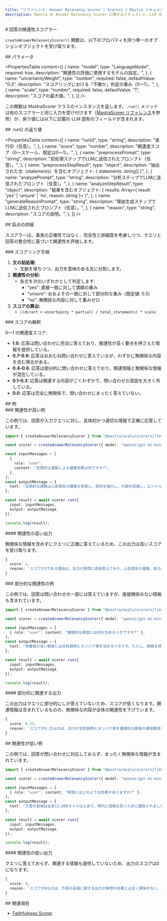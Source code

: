 ```yaml
---
title: "リファレンス: Answer Relevancy Scorer | Scorers | Mastra ドキュメント"
description: Mastra の Answer Relevancy Scorer に関するドキュメント。LLM の出力が入力クエリにどの程度適合しているかを評価します。
---
```


<div id="answer-relevancy-scorer">
  # 回答の関連性スコアラー
</div>

`createAnswerRelevancyScorer()` 関数は、以下のプロパティを持つ単一のオプションオブジェクトを受け取ります。

<div id="parameters">
  ## パラメータ
</div>

<PropertiesTable
  content={[
    {
      name: "model",
      type: "LanguageModel",
      required: true,
      description: "関連性の評価に使用するモデルの設定。",
    },
    {
      name: "uncertaintyWeight",
      type: "number",
      required: false,
      defaultValue: "0.3",
      description: "スコアリングにおける「不確か」判定の重み（0〜1）。",
    },
    {
      name: "scale",
      type: "number",
      required: false,
      defaultValue: "1",
      description: "スコアの最大値。",
    },
  ]}
/>

この関数は MastraScorer クラスのインスタンスを返します。`.run()` メソッドは他のスコアラーと同じ入力を受け付けます（[MastraScorer リファレンス](./mastra-scorer)を参照）が、戻り値には以下に記載の LLM 固有のフィールドが含まれます。

<div id="run-returns">
  ## .run() の返り値
</div>

<PropertiesTable
  content={[
    {
      name: "runId",
      type: "string",
      description: "実行ID（任意）。",
    },
    {
      name: "score",
      type: "number",
      description: "関連度スコア（0〜スケール、既定は0〜1）。",
    },
    {
      name: "preprocessPrompt",
      type: "string",
      description:
        "前処理ステップでLLMに送信されたプロンプト（任意）。",
    },
    {
      name: "preprocessStepResult",
      type: "object",
      description: "抽出された文（statements）を含むオブジェクト: { statements: string[] }",
    },
    {
      name: "analyzePrompt",
      type: "string",
      description:
        "分析ステップでLLMに送信されたプロンプト（任意）。",
    },
    {
      name: "analyzeStepResult",
      type: "object",
      description:
        "結果を含むオブジェクト: { results: Array<{ result: 'yes' | 'unsure' | 'no', reason: string }> }",
    },
    {
      name: "generateReasonPrompt",
      type: "string",
      description: "理由生成ステップでLLMに送信されたプロンプト（任意）。",
    },
    {
      name: "reason",
      type: "string",
      description: "スコアの説明。",
    },
  ]}
/>

<div id="scoring-details">
  ## 採点の詳細
</div>

スコアラーは、事実の正確性ではなく、完全性と詳細度を考慮しつつ、クエリと回答の整合性に基づいて関連性を評価します。

<div id="scoring-process">
  ### スコアリング手順
</div>

1. **文の前処理:**
   - 文脈を保ちつつ、出力を意味のある文に分割します。
2. **関連性の分析:**
   - 各文を次のいずれかとして判定します:
     - "yes": 直接一致に対して満額の重み
     - "unsure": おおよその一致に対して部分的な重み（既定値: 0.3）
     - "no": 無関係な内容に対して重みゼロ
3. **スコアの算出:**
   - `((direct + uncertainty * partial) / total_statements) * scale`

<div id="score-interpretation">
  ### スコアの解釈
</div>

0～1 の関連度スコア:

- **1.0**: 応答は問い合わせに完全に答えており、関連性が高く要点を押さえた情報を提供している。
- **0.7–0.9**: 応答はおおむね問い合わせに答えているが、わずかに無関係な内容を含む場合がある。
- **0.4–0.6**: 応答は部分的に問い合わせに答えており、関連情報と無関係な情報が混在している。
- **0.1–0.3**: 応答は関連する内容がごくわずかで、問い合わせの意図を大きく外している。
- **0.0**: 応答は完全に無関係で、問い合わせにまったく答えていない。

<div id="examples">
  ## 例
</div>

<div id="high-relevancy-example">
  ### 関連性が高い例
</div>

この例では、回答が入力クエリに対し、具体的かつ適切な情報で正確に応答しています。

```typescript title="src/example-high-answer-relevancy.ts" showLineNumbers copy
import { createAnswerRelevancyScorer } from "@mastra/evals/scorers/llm";

const scorer = createAnswerRelevancyScorer({ model: "openai/gpt-4o-mini" });

const inputMessages = [
  {
    role: "user",
    content: "定期的な運動による健康効果は何ですか?",
  },
];
const outputMessage = {
  text: "定期的な運動は心血管系の健康を改善し、筋肉を強化し、代謝を促進し、エンドルフィンの分泌により精神的な健康を向上させます。",
};

const result = await scorer.run({
  input: inputMessages,
  output: outputMessage,
});

console.log(result);
```


<div id="high-relevancy-output">
  #### 関連性の高い出力
</div>

無関係な情報を含めずにクエリに正確に答えているため、この出力は高いスコアを受け取ります。

```typescript
{
  score: 1,
  reason: 'スコアが1である理由は、出力が質問に直接答えており、心血管系の健康、筋力、代謝、メンタルヘルスの改善など、定期的な運動による複数の明確な健康効果を示しているためです。各ポイントは関連性が高く、健康効果の包括的な理解に寄与しています。'
}
```


<div id="partial-relevancy-example">
  ### 部分的な関連性の例
</div>

この例では、回答は問い合わせの一部には答えていますが、直接関係のない情報も含まれています。

```typescript title="src/example-partial-answer-relevancy.ts" showLineNumbers copy
import { createAnswerRelevancyScorer } from "@mastra/evals/scorers/llm";

const scorer = createAnswerRelevancyScorer({ model: "openai/gpt-4o-mini" });

const inputMessages = [
  { role: "user", content: "健康的な朝食には何を含めるべきですか?" },
];
const outputMessage = {
  text: "栄養価の高い朝食には全粒穀物とタンパク質を含めるべきです。ただし、朝食を摂るタイミングも同じくらい重要です。研究によると、起床後2時間以内に食事をすることで、一日を通して代謝とエネルギーレベルが最適化されることが示されています。",
};

const result = await scorer.run({
  input: inputMessages,
  output: outputMessage,
});

console.log(result);
```


<div id="partial-relevancy-output">
  #### 部分的に関連する出力
</div>

この出力はクエリに部分的にしか答えていないため、スコアが低くなります。関連情報は含まれているものの、無関係な内容が全体の関連性を下げています。

```typescript
{
  score: 0.25,
  reason: 'スコアが0.25なのは、出力が全粒穀物とタンパク質を健康的な朝食の構成要素として挙げており、直接的な回答を提供しているため関連性があるからです。しかし、朝食のタイミングや代謝・エネルギーレベルへの影響に関する追加情報は質問と直接関係がないため、全体的な関連性スコアが低くなっています。'
}
```


<div id="low-relevancy-example">
  ## 関連性が低い例
</div>

この例では、回答が問い合わせに対応しておらず、まったく無関係な情報が含まれています。

```typescript title="src/example-low-answer-relevancy.ts" showLineNumbers copy
import { createAnswerRelevancyScorer } from "@mastra/evals/scorers/llm";

const scorer = createAnswerRelevancyScorer({ model: "openai/gpt-4o-mini" });

const inputMessages = [
  { role: "user", content: "瞑想にはどのような効果がありますか?" },
];
const outputMessage = {
  text: "万里の長城は全長13,000マイル以上あり、明代に侵略を防ぐために建設されました。",
};

const result = await scorer.run({
  input: inputMessages,
  output: outputMessage,
});

console.log(result);
```


<div id="low-relevancy-output">
  #### 関連性の低い出力
</div>

クエリに答えておらず、関連する情報も提供していないため、出力のスコアは0になります。

```typescript
{
  score: 0,
  reason: 'スコアが0なのは、万里の長城に関する出力が瞑想の効果とは全く関係がなく、入力された質問に答える関連情報や文脈が一切提供されていないためです。'
}
```


<div id="related">
  ## 関連項目
</div>

- [Faithfulness Scorer](./faithfulness)